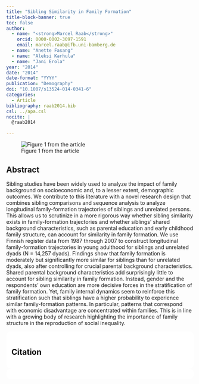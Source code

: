 ```yaml
---
title: "Sibling Similarity in Family Formation"
title-block-banner: true
toc: false
author:
  - name: "<strong>Marcel Raab</strong>"
    orcid: 0000-0002-3097-1591
    email: marcel.raab@ifb.uni-bamberg.de
  - name: "Anette Fasang"
  - name: "Aleksi Karhula"
  - name: "Jani Erola"
year: "2014"
date: "2014"
date-format: "YYYY"
publication: "Demography"
doi: "10.1007/s13524-014-0341-6"
categories:
  - Article
bibliography: raab2014.bib
csl: ../apa.csl
nocite: | 
  @raab2014

---
```


![Figure 1 from the article](raab2014.png)


## Abstract

Sibling studies have been widely used to analyze the impact of family background on socioeconomic and, to a lesser extent, demographic outcomes. We contribute to this literature with a novel research design that combines sibling comparisons and sequence analysis to analyze longitudinal family-formation trajectories of siblings and unrelated persons. This allows us to scrutinize in a more rigorous way whether sibling similarity exists in family-formation trajectories and whether siblings' shared background characteristics, such as parental education and early childhood family structure, can account for similarity in family formation. We use Finnish register data from 1987 through 2007 to construct longitudinal family-formation trajectories in young adulthood for siblings and unrelated dyads (N = 14,257 dyads). Findings show that family formation is moderately but significantly more similar for siblings than for unrelated dyads, also after controlling for crucial parental background characteristics. Shared parental background characteristics add surprisingly little to account for sibling similarity in family formation. Instead, gender and the respondents' own education are more decisive forces in the stratification of family formation. Yet, family internal dynamics seem to reinforce this stratification such that siblings have a higher probability to experience similar family-formation patterns. In particular, patterns that correspond with economic disadvantage are concentrated within families. This is in line with a growing body of research highlighting the importance of family structure in the reproduction of social inequality.

::: {.callout-note}
## Citation

::: {#refs}
:::

:::



```{=html}
<style>
    section {
        background: white;
        color: black;
        border-radius: 1em;
        padding: 1em;
        left: 50% }
    #inner {
        display: inline-block;
        display: flex;
        align-items: center;
        justify-content: center }
  </style>
  <section>
    <div id="inner">
      <script type='text/javascript' src='https://d1bxh8uas1mnw7.cloudfront.net/assets/embed.js'></script>
        <span style="float:left"; 
          class="__dimensions_badge_embed__" 
          data-doi="10.1007/s13524-014-0341-6" 
          data-hide-zero-citations="true" 
          data-legend="always">
        </span>
      <script async src="https://badge.dimensions.ai/badge.js" charset="utf-8"></script>
        <div  style="float:right"; 
          data-link-target="_blank" 
          data-badge-details="right" 
          data-badge-type="medium-donut"
          data-doi="10.1007/s13524-014-0341-6"   
          data-condensed="true" 
          data-hide-no-mentions="true" 
          class="altmetric-embed">
        </div>
    </div>
  </section>
  
```

